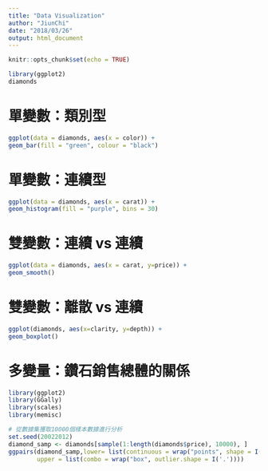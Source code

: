 ```yaml
---
title: "Data Visualization"
author: "JiunChi"
date: "2018/03/26"
output: html_document
---
```


```r
knitr::opts_chunk$set(echo = TRUE)
```

```r
library(ggplot2)
diamonds
```

# 單變數：類別型
```r
ggplot(data = diamonds, aes(x = color)) +
geom_bar(fill = "green", colour = "black")
```

# 單變數：連續型
```r
ggplot(data = diamonds, aes(x = carat)) +
geom_histogram(fill = "purple", bins = 30)
```


# 雙變數：連續 vs 連續
```r
ggplot(data = diamonds, aes(x = carat, y=price)) +
geom_smooth()
```

# 雙變數：離散 vs 連續
```r
ggplot(diamonds, aes(x=clarity, y=depth)) +
geom_boxplot()
```

# 多變量：鑽石銷售總體的關係
```r
library(ggplot2)
library(GGally)
library(scales)
library(memisc)

# 從數據集獲取10000個樣本數據進行分析
set.seed(20022012)
diamond_samp <- diamonds[sample(1:length(diamonds$price), 10000), ]
ggpairs(diamond_samp,lower= list(continuous = wrap("points", shape = I('.'))),
        upper = list(combo = wrap("box", outlier.shape = I('.'))))
```

